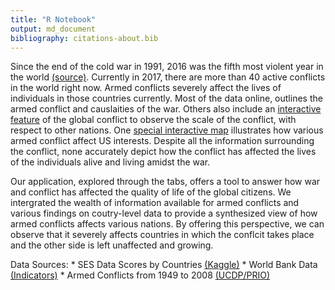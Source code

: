 ```yaml
---
title: "R Notebook"
output: md_document
bibliography: citations-about.bib
---
```


Since the end of the cold war in 1991, 2016 was the fifth most violent year in the world [(source)](https://www.prio.org/utility/DownloadFile.ashx?id=1373&type=publicationfile). Currently in 2017, there are more than 40 active conflicts in the world right now. Armed conflicts severely affect the lives of individuals in those countries currently. Most of the data online, outlines the armed conflict and causlaities of the war. Others also include an [interactive feature](https://www.irinnews.org/maps-and-graphics/2017/04/04/updated-mapped-world-war) of the global conflict to observe the scale of the conflict, with respect to other nations. One [special interactive map](https://www.cfr.org/interactives/global-conflict-tracker#!/) illustrates how various armed conflict affect US interests. Despite all the information surrounding the conflict, none accurately depict how the conflict has affected the lives of the individuals alive and living amidst the war.

Our application, explored through the tabs, offers a tool to answer how war and conflict has affected the quality of life of the global citizens. We intergrated the wealth of information available for armed conflicts and various findings on coutry-level data to provide a synthesized view of how armed conflicts affects various nations. By offering this perspective, we can observe that it severely affects countries in which the conflcit takes place and the other side is left unaffected and growing.

Data Sources:
* SES Data Scores by Countries [(Kaggle)](https://www.kaggle.com/sdorius/globses/data)
* World Bank Data [(Indicators)](https://data.worldbank.org/indicator)
* Armed Conflicts from 1949 to 2008 [(UCDP/PRIO)](https://www.prio.org/Data/Armed-Conflict/UCDP-PRIO/)
